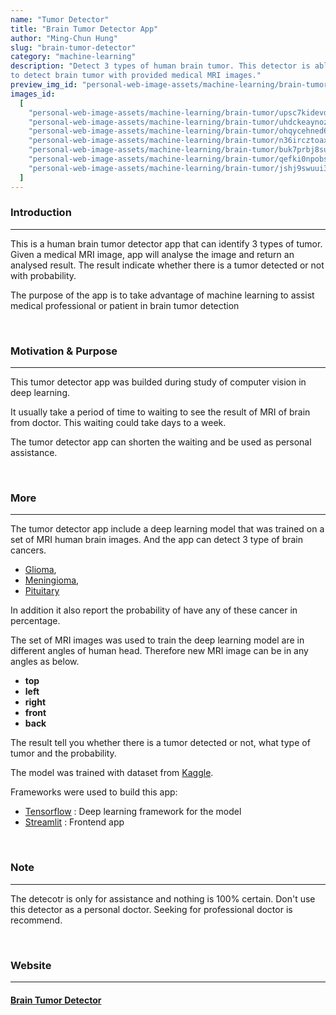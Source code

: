 ```yaml
---
name: "Tumor Detector"
title: "Brain Tumor Detector App"
author: "Ming-Chun Hung"
slug: "brain-tumor-detector"
category: "machine-learning"
description: "Detect 3 types of human brain tumor. This detector is able 
to detect brain tumor with provided medical MRI images."
preview_img_id: "personal-web-image-assets/machine-learning/brain-tumor/upsc7kidevdwtoyhhast"
images_id:
  [
    "personal-web-image-assets/machine-learning/brain-tumor/upsc7kidevdwtoyhhast",
    "personal-web-image-assets/machine-learning/brain-tumor/uhdckeaynozqxu3jbftq",
    "personal-web-image-assets/machine-learning/brain-tumor/ohqycehned6xjr33u33o",
    "personal-web-image-assets/machine-learning/brain-tumor/n36ircztoaxbmiacdkmv",
    "personal-web-image-assets/machine-learning/brain-tumor/buk7prbj8sund2g58chi",
    "personal-web-image-assets/machine-learning/brain-tumor/qefki0npobs8q3sur28m",
    "personal-web-image-assets/machine-learning/brain-tumor/jshj9swuui3n36jhiczg",
  ]
---
```


### Introduction

---

This is a human brain tumor detector app that can identify 3 types of tumor.
Given a medical MRI image, app will analyse the image and return an analysed result.
The result indicate whether there is a tumor detected or not with probability.

The purpose of the app is to take advantage of machine learning to assist
medical professional or patient in brain tumor detection

<br />

### Motivation & Purpose

---

This tumor detector app was builded during study of computer vision in deep learning.

It usually take a period of time to waiting to see the result of MRI of brain from doctor.
This waiting could take days to a week.

The tumor detector app can shorten the waiting and be used as personal assistance.

<br />

### More

---

The tumor detector app include a deep learning model that was trained on a set of MRI
human brain images. And the app can detect 3 type of brain cancers.

- [Glioma](https://en.wikipedia.org/wiki/Glioma),
- [Meningioma](https://en.wikipedia.org/wiki/Meningioma),
- [Pituitary](https://en.wikipedia.org/wiki/Pituitary_gland)

In addition it also report the probability of have any of these cancer in percentage.

The set of MRI images was used to train the deep learning model are in different angles of human head.
Therefore new MRI image can be in any angles as below.

- **top**
- **left**
- **right**
- **front**
- **back**

The result tell you whether there is a tumor detected or not, what type of tumor and
the probability.

The model was trained with dataset from
[Kaggle](https://www.kaggle.com/datasets/masoudnickparvar/brain-tumor-mri-dataset).

Frameworks were used to build this app:

- [Tensorflow](https://www.tensorflow.org/) : Deep learning framework for the model
- [Streamlit](https://streamlit.io/) : Frontend app

<br />

### Note

---

The detecotr is only for assistance and nothing is 100% certain.
Don't use this detector as a personal doctor. Seeking for professional
doctor is recommend.

<br />

### Website

---

#### [Brain Tumor Detector](https://braintumordetectorapp.streamlit.app/)

<br />
